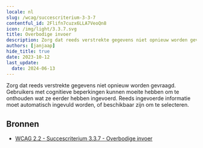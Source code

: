 ```yaml
---
locale: nl
slug: /wcag/succescriterium-3-3-7
contentful_id: 2Flifn7cuzx6LLA7VeoQn8
icon: /img/light/3.3.7.svg
title: Overbodige invoer
description: Zorg dat reeds verstrekte gegevens niet opnieuw worden gevraagd. Gebruikers met cognitieve beperkingen kunnen moeite hebben om te onthouden wat ze eerder hebben ingevoerd. Reeds ingevoerde informatie moet beschikbaar zijn.
authors: [janjaap]
hide_title: true
date: 2023-10-12
last_update:
  date: 2024-06-13
---
```


<Hero
  title="Overbodige invoer"
  image="/img/light/3.3.7.svg"
  alt="WCAG 3.3.7 - Logo"
  prefix="Succescriterium 3.3.7"
  suffix="Niveau A"
/>

Zorg dat reeds verstrekte gegevens niet opnieuw worden gevraagd. Gebruikers met cognitieve beperkingen kunnen moeite hebben om te onthouden wat ze eerder hebben ingevoerd. Reeds ingevoerde informatie moet automatisch ingevuld worden, of beschikbaar zijn om te selecteren.

## Bronnen

- [WCAG 2.2 - Succescriterium 3.3.7 - Overbodige invoer](https://www.w3.org/Translations/WCAG22-nl/#redundant-entry)
